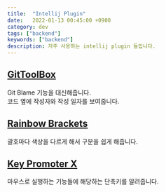 ```yaml
---
title:  "Intellij Plugin"
date:   2022-01-13 00:45:00 +0900
category: dev
tags: ["backend"]
keywords: ["backend"]
description: 자주 사용하는 intellij plugin 들입니다.
---
```


## [GitToolBox](https://plugins.jetbrains.com/plugin/7499-gittoolbox) 
Git Blame 기능을 대신해줍니다.  
코드 옆에 작성자와 작성 일자를 보여줍니다.  

## [Rainbow Brackets](https://plugins.jetbrains.com/plugin/10080-rainbow-brackets)
괄호마다 색상을 다르게 해서 구분을 쉽게 해줍니다.  

## [Key Promoter X](https://plugins.jetbrains.com/plugin/9792-key-promoter-x)
마우스로 실행하는 기능들에 해당하는 단축키를 알려줍니다.
